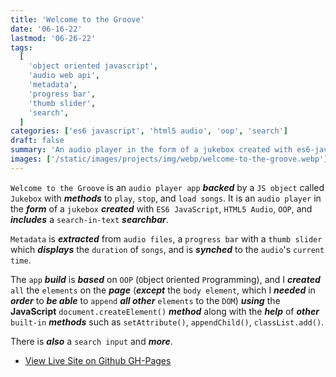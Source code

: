 ```yaml
---
title: 'Welcome to the Groove'
date: '06-16-22'
lastmod: '06-26-22'
tags:
  [
    'object oriented javascript',
    'audio web api',
    'metadata',
    'progress bar',
    'thumb slider',
    'search',
  ]
categories: ['es6 javascript', 'html5 audio', 'oop', 'search']
draft: false
summary: 'An audio player in the form of a jukebox created with es6-javascript, html5-audio, oop, and includes a search-in-text searchbar.'
images: ['/static/images/projects/img/webp/welcome-to-the-groove.webp']
---
```


`Welcome to the Groove` is an `audio player app` **_backed_** by a `JS object` called `Jukebox` with **_methods_** to `play`, `stop`, and `load songs`. It is an `audio player` in the **_form_** of a `jukebox` **_created_** with `ES6 JavaScript`, `HTML5 Audio`, `OOP`, and **_includes_** a `search-in-text` **_searchbar_**.

`Metadata` is **_extracted_** from `audio files`, a `progress bar` with a `thumb slider` which **_displays_** the `duration` of `songs`, and is **_synched_** to the `audio`'s `current time`.

The `app` **_build_** is **_based_** on `OOP` (`O`bject `O`riented `P`rogramming), and I **_created_** `all` the `elements` on the **_page_** (**_except_** the `body element`, which I **_needed_** in **_order_** to **_be able_** to `append` **_all other_** `elements` to the `DOM`) **_using_** the **JavaScript** `document.createElement()` **_method_** along with the **_help_** of **_other_** `built-in` **_methods_** such as `setAttribute()`, `appendChild()`, `classList.add()`.

There is **_also_** a `search input` and **_more_**.

- [View Live Site on Github GH-Pages](https://interglobalmedia.github.io/jukebox/)
